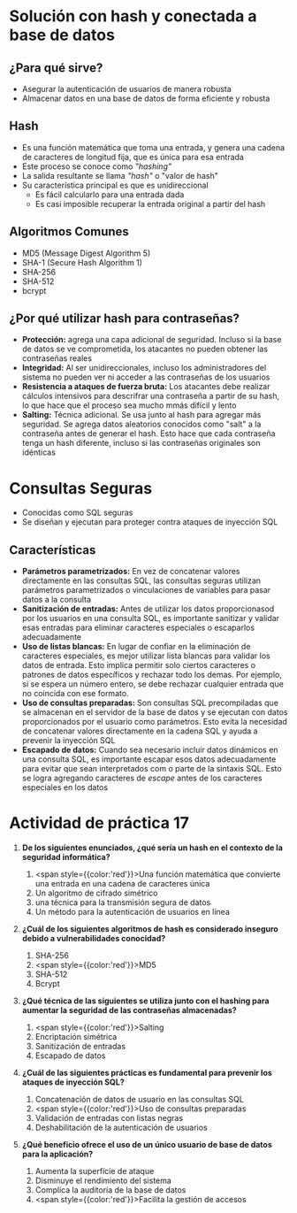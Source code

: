 # Solución con hash y conectada a base de datos

## ¿Para qué sirve?
- Asegurar la autenticación de usuarios de manera robusta
- Almacenar datos en una base de datos de forma eficiente y robusta

## Hash
- Es una función matemática que toma una entrada, y genera una cadena de caracteres de longitud fija, que es única para esa entrada
- Este proceso se conoce como *"hashing"*
- La salida resultante se llama *"hash"* o "valor de hash"
- Su característica principal es que es unidireccional
	- Es fácil calcularlo para una entrada dada
	- Es casi imposible recuperar la entrada original a partir del hash

## Algoritmos Comunes
- MD5 (Message Digest Algorithm 5)
- SHA-1 (Secure Hash Algorithm 1)
- SHA-256
- SHA-512
- bcrypt

## ¿Por qué utilizar hash para contraseñas?

- **Protección:** agrega una capa adicional de seguridad. Incluso si la base de datos se ve comprometida, los atacantes no pueden obtener las contraseñas reales
- **Integridad:** Al ser unidireccionales, incluso los administradores del sistema no pueden ver ni acceder a las contraseñas de los usuarios
- **Resistencia a ataques de fuerza bruta:** Los atacantes debe realizar cálculos intensivos para descrifrar una contraseña a partir de su hash, lo que hace que el proceso sea mucho mmás difícil y lento
- **Salting:** Técnica adicional. Se usa junto al hash para agregar más seguridad. Se agrega datos aleatorios conocidos como "salt" a la contraseña antes de generar el hash. Esto hace que cada contraseña tenga un hash diferente, incluso si las contraseñas originales son idénticas

# Consultas Seguras
- Conocidas como SQL seguras
- Se diseñan y ejecutan para proteger contra ataques de inyección SQL

## Características
- **Parámetros parametrizados:** En vez de concatenar valores directamente en las consultas SQL, las consultas seguras utilizan parámetros parametrizados o vinculaciones de variables para pasar datos a la consulta
- **Sanitización de entradas:** Antes de utilizar los datos proporcionasod por los usuarios en una consulta SQL, es importante sanitizar y validar esas entradas para eliminar caracteres especiales o escaparlos adecuadamente
- **Uso de listas blancas:** En lugar de confiar en la eliminación de caracteres especiales, es mejor utilizar lista blancas para validar los datos de entrada. Esto implica permitir solo ciertos caracteres o patrones de datos específicos y rechazar todo los demas. Por ejemplo, si se espera un número entero, se debe rechazar cualquier entrada que no coincida con ese formato.
- **Uso de consultas preparadas:** Son consultas SQL precompiladas que se almacenan en el servidor de la base de datos y se ejecutan con datos proporcionados por el usuario como parámetros. Esto evita la necesidad de concatenar valores directamente en la cadena SQL y ayuda a prevenir la inyección SQL
- **Escapado de datos:** Cuando sea necesario incluir datos dinámicos en una consulta SQL, es importante escapar esos datos adecuadamente para evitar que sean interpretados com o parte de la sintaxis SQL. Esto se logra agregando caracteres de *escape* antes de los caracteres especiales en los datos

# Actividad de práctica 17

1. **De los siguientes enunciados, ¿qué sería un hash en el contexto de la seguridad informática?**
	1. <span style={{color:'red'}}>Una función matemática que convierte una entrada en una cadena de caracteres única</span>
	2. Un algoritmo de cifrado simétrico
	3. una técnica para la transmisión segura de datos
	4. Un método para la autenticación de usuarios en línea

2. **¿Cuál de los siguientes algoritmos de hash es considerado inseguro debido a vulnerabilidades conocidad?**
	1. SHA-256
	2. <span style={{color:'red'}}>MD5</span>
	3. SHA-512
	4. Bcrypt

3. **¿Qué técnica de las siguientes se utiliza junto con el hashing para aumentar la seguridad de las contraseñas almacenadas?**
	1. <span style={{color:'red'}}>Salting</span>
	2. Encriptación simétrica
	3. Sanitización de entradas
	4. Escapado de datos

4. **¿Cuál de las siguientes prácticas es fundamental para prevenir los ataques de inyección SQL?**
	1. Concatenación de datos de usuario en las consultas SQL
	2. <span style={{color:'red'}}>Uso de consultas preparadas</span>
	3. Validación de entradas con listas negras
	4. Deshabilitación de la autenticación de usuarios

5. **¿Qué beneficio ofrece el uso de un único usuario de base de datos para la aplicación?**
	1. Aumenta la superficie de ataque
	2. Disminuye el rendimiento del sistema
	3. Complica la auditoría de la base de datos
	4. <span style={{color:'red'}}>Facilita la gestión de accesos</span>